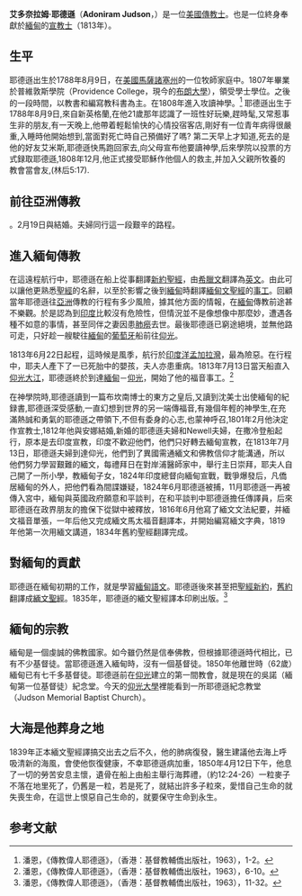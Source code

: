 {{POV |time=2007-12-19T16:54:44+00:00 }}
'''艾多奈拉姆·耶德遜'''（'''Adoniram Judson'''，{{bd|1788年|8月9日|1850年|4月12日}}）是一位[[美國|美國]][[傳教士|傳教士]]。也是一位終身奉獻於[[緬甸|緬甸]]的[[宣教士|宣教士]]（1813年）。

== 生平 ==
耶德遜出生於1788年8月9日，在[[美國|美國]][[馬薩諸塞州|馬薩諸塞州]]{{link-en|馬爾頓鎮|Malden, Massachusetts}}的一位牧師家庭中。1807年畢業於普維敦斯學院（Providence College，現今的[[布朗大學|布朗大學]]），領受學士學位。之後的一段時間，以教書和編寫教科書為主。在1808年進入{{link-en|安多福神學院|Andover Theological Seminary}}攻讀神學。<ref>潘恩，《傳教偉人耶德遜》，（香港：基督教輔僑出版社，1963），1-2。</ref>
耶德遜出生于1788年8月9日,來自新英格蘭,在他21歲那年認識了一班性好玩樂,趕時髦,又常惹事生非的朋友,有一天晚上,他帶着輕鬆愉快的心情投宿客店,剛好有一位青年病得很嚴重,入睡時他開始想到,當面對死亡時自己預備好了嗎?
第二天早上才知道,死去的是他的好友艾米斯,耶德遜快馬跑回家去,向父母宣布他要讀神學,后來學院以投票的方式録取耶德遜,1808年12月,他正式接受耶穌作他個人的救主,并加入父親所牧養的教會當會友,(林后5:17).

== 前往亞洲傳教 ==
{{Fact|在神學院中，耶德遜偶然讀到了一篇[[布坎南|布坎南]]博士的「東方之皇」說教辭。之後又讀到一本有關[[沈美士|沈美士]]（Symes）出使[[緬甸|緬甸]]的紀錄書，使耶德遜對[[亞洲|亞洲]]傳教工作深受感動。從此，耶德遜決心獻身去亞洲傳教。[[美國|美國]]「傳道部」在1812年2月6日，在一公開儀式中第一次按立四位青年包括耶德遜，封立為牧師，任職傳教士到國外做宣教事工|time=2007-12-20}}。2月19日與{{link-en|安·哈信天|Ann Hasseltine Judson}}結婚。夫婦同行這一段艱辛的路程。

== 進入緬甸傳教 ==
在這遠程航行中，耶德遜在船上從事翻譯[[新約聖經|新約聖經]]，由[[希臘文|希臘文]]翻譯為[[英文|英文]]。由此可以讓他更熟悉[[聖經|聖經]]的名辭，以至於影響之後到[[緬甸|緬甸]]時翻譯[[緬甸語|緬甸文]][[聖經|聖經]]的[[事工|事工]]。回顧當年耶德遜往[[亞洲|亞洲]]傳教的行程有多少風險，據其他方面的情報，在[[緬甸|緬甸]]傳教前途甚不樂觀。於是認為到[[印度|印度]]比較沒有危險性，但情況並不是像想像中那麼妙，遭遇各種不如意的事情，甚至同伴之妻因患[[肺癆|肺癆]]去世。最後耶德遜已窮途絕境，並無他路可走，只好趁一艘駛往[[緬甸|緬甸]]的[[葡萄牙|葡萄牙]]船前往[[仰光|仰光]]。

1813年6月22日起程，這時候是風季，航行於[[印度洋|印度洋]][[孟加拉灣|孟加拉灣]]，最為險惡。在行程中，耶夫人產下了一已死胎中的嬰孩，夫人亦患重病。1813年7月13日當天船直入[[仰光大江|仰光大江]]，耶德遜終於到達[[緬甸|緬甸]]－[[仰光|仰光]]，開始了他的福音事工。<ref>潘恩，《傳教偉人耶德遜》，（香港：基督教輔僑出版社，1963），6-10。</ref>

在神學院時,耶德遜讀到一篇布坎南博士的東方之皇后,又讀到沈美士出使緬甸的紀録書,耶德遜深受感動,一直幻想到世界的另一端傳福音,有幾個年輕的神學生,在充滿熱誠和勇氣的耶德遜之帶領下,不但有委身的心志,也蒙神呼召,1801年2月他決定作宣教士,1812年他與安娜結婚,新婚的耶德遜夫婦和Newell夫婦，在撒冷登船起行，原本是去印度宣教，印度不歡迎他們，他們只好轉去緬甸宣教，在1813年7月13日，耶德遜夫婦到達仰光，他們到了異國需通緬文和佛教信仰才能溝通，所以他們努力學習艱難的緬文，每禮拜日在對岸浦醫師家中，舉行主日崇拜，耶夫人自己開了一所小學，教緬甸子女，1824年印度總督向緬甸宣戰，戰爭爆發后，凡僑居緬甸的外人，把他們看為間諜嫌疑，1824年6月耶德遜被捕，11月耶德遜一再被傳入宮中，緬甸與英國政府願意和平談判，在和平談判中耶德遜擔任傳譯員，后來耶德遜在政界朋友的擔保下從獄中被釋放，1816年6月他寫了緬文文法紀要，并緬文福音單張，一年后他又完成緬文馬太福音翻譯本，并開始編寫緬文字典，1819年他第一次用緬文講道，1834年舊約聖經翻譯完成。
== 對緬甸的貢獻 ==
耶德遜在緬甸初期的工作，就是學習[[緬甸語|緬甸語文]]。耶德遜後來甚至把[[聖經新約|聖經新約]]，[[舊約|舊約]]翻譯成[[緬甸語|緬文]][[聖經|聖經]]。1835年，耶德遜的緬文聖經譯本印刷出版。<ref>潘恩，《傳教偉人耶德遜》，（香港：基督教輔僑出版社，1963），11-32。</ref>

==緬甸的宗教==
緬甸是一個虔誠的佛教國家。如今雖仍然是信奉佛教，但根據耶德遜時代相比，已有不少基督徒。當耶德遜進入緬甸時，沒有一個基督徒。1850年他離世時（62歲）緬甸已有七千多基督徒。耶德遜前在[[仰光|仰光]]建立的第一間教會，就是現在的吳諾（緬甸第一位基督徒）紀念堂。今天的[[仰光大學|仰光大學]]裡能看到一所耶德遜紀念教堂（Judson Memorial Baptist Church）。

==大海是他葬身之地==
1839年正本緬文聖經譯搞交出去之后不久，他的肺病復發，醫生建議他去海上呼吸清新的海風，會使他恢復健康，不幸耶德遜病加重，1850年4月12日下午，他息了一切的勞苦安息主懷，遺骨在船上由船主舉行海葬禮，（約12:24-26）一粒麥子不落在地里死了，仍舊是一粒，若是死了，就結出許多子粒來，愛惜自己生命的就失喪生命，在這世上恨惡自己生命的，就要保守生命到永生。

==参考文献==
<div class="references-small">
<references />
</div>{{Authority control}}